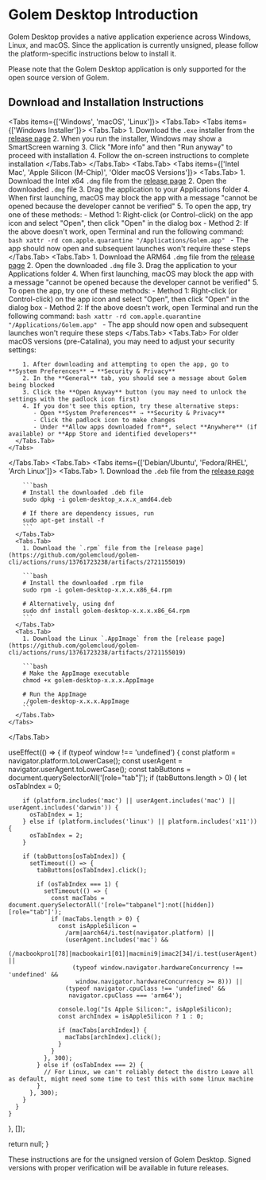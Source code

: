 
# Golem Desktop Introduction

Golem Desktop provides a native application experience across Windows, Linux, and macOS. Since the application is currently unsigned, please follow the platform-specific instructions below to install it.

<Callout type="info">
  Please note that the Golem Desktop application is only supported for the open source version of Golem.
</Callout>

## Download and Installation Instructions

<Tabs items={['Windows', 'macOS', 'Linux']}>
  <Tabs.Tab>
    <Tabs items={['Windows Installer']}>
      <Tabs.Tab>
        1. Download the `.exe` installer from the [release page](https://github.com/golemcloud/golem-cli/actions/runs/13761723238/artifacts/2721155019)
        2. When you run the installer, Windows may show a SmartScreen warning
        3. Click "More info" and then "Run anyway" to proceed with installation
        4. Follow the on-screen instructions to complete installation
      </Tabs.Tab>
    </Tabs>
  </Tabs.Tab>
  <Tabs.Tab>
    <Tabs items={['Intel Mac', 'Apple Silicon (M-Chip)', 'Older macOS Versions']}>
      <Tabs.Tab>
        1. Download the Intel x64 `.dmg` file from the [release page](https://github.com/golemcloud/golem-cli/actions/runs/13761723238/artifacts/2721155019)
        2. Open the downloaded `.dmg` file
        3. Drag the application to your Applications folder
        4. When first launching, macOS may block the app with a message "cannot be opened because the developer cannot be verified"
        5. To open the app, try one of these methods:
           - Method 1: Right-click (or Control-click) on the app icon and select "Open", then click "Open" in the dialog box
           - Method 2: If the above doesn't work, open Terminal and run the following command:
             ```bash
             xattr -rd com.apple.quarantine "/Applications/Golem.app"
             ```
           - The app should now open and subsequent launches won't require these steps
      </Tabs.Tab>
      <Tabs.Tab>
        1. Download the ARM64 `.dmg` file from the [release page](https://github.com/golemcloud/golem-cli/actions/runs/13761723238/artifacts/2721155019)
        2. Open the downloaded `.dmg` file
        3. Drag the application to your Applications folder
        4. When first launching, macOS may block the app with a message "cannot be opened because the developer cannot be verified"
        5. To open the app, try one of these methods:
           - Method 1: Right-click (or Control-click) on the app icon and select "Open", then click "Open" in the dialog box
           - Method 2: If the above doesn't work, open Terminal and run the following command:
             ```bash
             xattr -rd com.apple.quarantine "/Applications/Golem.app"
             ```
           - The app should now open and subsequent launches won't require these steps
      </Tabs.Tab>
      <Tabs.Tab>
        For older macOS versions (pre-Catalina), you may need to adjust your security settings:
        
        1. After downloading and attempting to open the app, go to **System Preferences** → **Security & Privacy**
        2. In the **General** tab, you should see a message about Golem being blocked
        3. Click the **Open Anyway** button (you may need to unlock the settings with the padlock icon first)
        4. If you don't see this option, try these alternative steps:
           - Open **System Preferences** → **Security & Privacy**
           - Click the padlock icon to make changes
           - Under **Allow apps downloaded from**, select **Anywhere** (if available) or **App Store and identified developers**
      </Tabs.Tab>
    </Tabs>
  </Tabs.Tab>
  <Tabs.Tab>
    <Tabs items={['Debian/Ubuntu', 'Fedora/RHEL', 'Arch Linux']}>
      <Tabs.Tab>
        1. Download the `.deb` file from the [release page](https://github.com/golemcloud/golem-cli/actions/runs/13761723238/artifacts/2721155019)

        ```bash
        # Install the downloaded .deb file
        sudo dpkg -i golem-desktop_x.x.x_amd64.deb

        # If there are dependency issues, run
        sudo apt-get install -f
        ```
      </Tabs.Tab>
      <Tabs.Tab>
        1. Download the `.rpm` file from the [release page](https://github.com/golemcloud/golem-cli/actions/runs/13761723238/artifacts/2721155019)

        ```bash
        # Install the downloaded .rpm file
        sudo rpm -i golem-desktop-x.x.x.x86_64.rpm

        # Alternatively, using dnf
        sudo dnf install golem-desktop-x.x.x.x86_64.rpm
        ```
      </Tabs.Tab>
      <Tabs.Tab>
        1. Download the Linux `.AppImage` from the [release page](https://github.com/golemcloud/golem-cli/actions/runs/13761723238/artifacts/2721155019)

        ```bash
        # Make the AppImage executable
        chmod +x golem-desktop-x.x.x.AppImage

        # Run the AppImage
        ./golem-desktop-x.x.x.AppImage
        ```
      </Tabs.Tab>
    </Tabs>
  </Tabs.Tab>
</Tabs>

  useEffect(() => {
    if (typeof window !== 'undefined') {
      const platform = navigator.platform.toLowerCase();
      const userAgent = navigator.userAgent.toLowerCase();
      const tabButtons = document.querySelectorAll('[role="tab"]');
      if (tabButtons.length > 0) {
        let osTabIndex = 0;
        
        if (platform.includes('mac') || userAgent.includes('mac') || userAgent.includes('darwin')) {
          osTabIndex = 1;
        } else if (platform.includes('linux') || platform.includes('x11')) {
          osTabIndex = 2;
        }
        
        if (tabButtons[osTabIndex]) {
          setTimeout(() => {
            tabButtons[osTabIndex].click();

            if (osTabIndex === 1) {
              setTimeout(() => {
                const macTabs = document.querySelectorAll('[role="tabpanel"]:not([hidden]) [role="tab"]');
                if (macTabs.length > 0) {
                  const isAppleSilicon = 
                    /arm|aarch64/i.test(navigator.platform) || 
                    (userAgent.includes('mac') && 
                     (/macbookpro1[78]|macbookair1[01]|macmini9|imac2[34]/i.test(userAgent) || 
                      (typeof window.navigator.hardwareConcurrency !== 'undefined' && 
                       window.navigator.hardwareConcurrency >= 8))) ||
                    (typeof navigator.cpuClass !== 'undefined' && 
                     navigator.cpuClass === 'arm64');
                  
                  console.log("Is Apple Silicon:", isAppleSilicon);
                  const archIndex = isAppleSilicon ? 1 : 0;
                  
                  if (macTabs[archIndex]) {
                    macTabs[archIndex].click();
                  }
                }
              }, 300);
            } else if (osTabIndex === 2) {
              // For Linux, we can't reliably detect the distro Leave all as default, might need some time to test this with some linux machine
            }
          }, 300);
        }
      }
    }
  }, []);
  
  return null;
}

<PlatformDetector />

<Callout type="warning">
  These instructions are for the unsigned version of Golem Desktop. Signed versions with proper verification will be available in future releases.
</Callout>